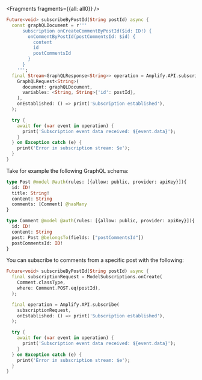 <BlockSwitcher>

<Block name="Stable (Mobile)">


<Fragments fragments={{all: all0}} />

```dart
Future<void> subscribeByPostId(String postId) async {
  const graphQLDocument = r'''
      subscription onCreateCommentByPostId($id: ID!) {
        onCommentByPostId(postCommentsId: $id) {
          content
          id
          postCommentsId
        }
      }
    ''';
  final Stream<GraphQLResponse<String>> operation = Amplify.API.subscribe(
    GraphQLRequest<String>(
      document: graphQLDocument, 
      variables: <String, String>{'id': postId},
    ),
    onEstablished: () => print('Subscription established'),
  );

  try {
    await for (var event in operation) {
      print('Subscription event data received: ${event.data}');
    }
  } on Exception catch (e) {
    print('Error in subscription stream: $e');
  }
}
```

</Block>

<Block name="Developer Preview (Mobile, Web & Desktop)">

Take for example the following GraphQL schema:

```graphql
type Post @model @auth(rules: [{allow: public, provider: apiKey}]){
  id: ID!
  title: String!
  content: String
  comments: [Comment] @hasMany
}

type Comment @model @auth(rules: [{allow: public, provider: apiKey}]){
  id: ID!
  content: String
  post: Post @belongsTo(fields: ["postCommentsId"])
  postCommentsId: ID! 
}
```

You can subscribe to comments from a specific post with the following:

```dart
Future<void> subscribeByPostId(String postId) async {
  final subscriptionRequest = ModelSubscriptions.onCreate(
    Comment.classType,
    where: Comment.POST.eq(postId),
  );

  final operation = Amplify.API.subscribe(
    subscriptionRequest,
    onEstablished: () => print('Subscription established'),
  );

  try {
    await for (var event in operation) {
      print('Subscription event data received: ${event.data}');
    }
  } on Exception catch (e) {
    print('Error in subscription stream: $e');
  }
}
```

</Block>

</BlockSwitcher>